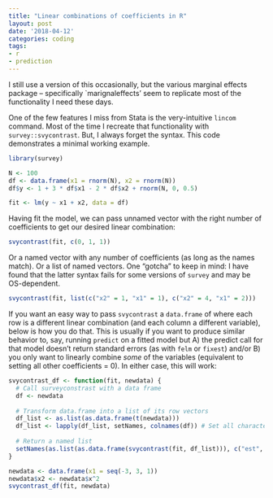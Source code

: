```yaml
---
title: "Linear combinations of coefficients in R"
layout: post
date: '2018-04-12'
categories: coding
tags:
- r
- prediction
---
```


::: {.callout-note}
I still use a version of this occasionally, but the various marginal effects package -- specifically `marignaleffects' seem to replicate most of the functionality I need these days.
:::

One of the few features I miss from Stata is the very-intuitive `lincom` command. Most of the time I recreate that functionality with `survey::svycontrast`. But, I always forget the syntax. This code demonstrates a minimal working example. 

```r
library(survey)

N <- 100
df <- data.frame(x1 = rnorm(N), x2 = rnorm(N))
df$y <- 1 + 3 * df$x1 - 2 * df$x2 + rnorm(N, 0, 0.5)

fit <- lm(y ~ x1 + x2, data = df)
```

Having fit the model, we can pass unnamed vector with the right number of coefficients to get our desired linear combination:

```r
svycontrast(fit, c(0, 1, 1))
```

Or a named vector with any number of coefficients (as long as the names match). Or a list of named vectors. One "gotcha" to keep in mind: I have found that the latter syntax fails for some versions of `survey` and may be OS-dependent. 

```r
svycontrast(fit, list(c("x2" = 1, "x1" = 1), c("x2" = 4, "x1" = 2)))
```

If you want an easy way to pass `svycontrast` a `data.frame` of where each row is a different linear combination (and each column a different variable), below is how you do that. This is usually if you want to produce similar behavior to, say, running `predict` on a fitted model but A) the predict call for that model doesn't return standard errors (as with `felm` or `fixest`) and/or B) you only want to linearly combine *some* of the variables (equivalent to setting all other coefficients = 0). In either case, this will work:

```r
svycontrast_df <- function(fit, newdata) {
  # Call surveyconstrast with a data frame 
  df <- newdata
  
  # Transform data.frame into a list of its row vectors
  df_list <- as.list(as.data.frame(t(newdata))) 
  df_list <- lapply(df_list, setNames, colnames(df)) # Set all character vector names inside list
  
  # Return a named list
  setNames(as.list(as.data.frame(svycontrast(fit, df_list))), c("est", "se"))
}

newdata <- data.frame(x1 = seq(-3, 3, 1))
newdata$x2 <- newdata$x^2
svycontrast_df(fit, newdata)
```


